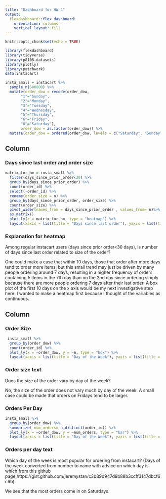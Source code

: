 ```yaml
---
title: "Dashboard for HW 4"
output: 
  flexdashboard::flex_dashboard:
    orientation: columns
    vertical_layout: fill
---
```


```r
knitr::opts_chunk$set(echo = TRUE)

library(flexdashboard)
library(tidyverse)
library(p8105.datasets)
library(plotly)
library(patchwork)
data(instacart)

insta_small = instacart %>% 
  sample_n(500000) %>%
  mutate(order_dow = recode(order_dow, 
       "1"="Sunday",
       "2"="Monday",
       "3"="Tuesday",
       "4"="Wednesday",
       "5"="Thursday",
       "6"="Friday",
       "0"="Saturday"), 
       order_dow = as.factor(order_dow)) %>%
  mutate(order_dow = ordered(order_dow, levels = c("Saturday", "Sunday", "Monday", "Tuesday", "Wednesday", "Thursday", "Friday")))


```


Column
-----------------------------------------------------------------------

### Days since last order and order size

```r
matrix_for_hm = insta_small %>%
  filter(days_since_prior_order<30) %>%
  group_by(days_since_prior_order) %>%
  count(order_id) %>%
  select(-order_id) %>%
  rename(order_size = n) %>%
  group_by(days_since_prior_order, order_size) %>%
  count(order_size) %>%
  pivot_wider(names_from = days_since_prior_order , values_from= n)%>%
  as.matrix()
  plot_ly(z = matrix_for_hm, type = "heatmap") %>%
  layout(xaxis = list(title = "Days since last order"), yaxis = list(title = "Number of Items in order"))
```

### Explanation for heatmap

Among regular instacart users (days since prior order<30 days), is number of days since last order related to size of the order?

One could make a case that within 10 days, those that order after more days tend to order more items, but this small trend may just be driven by many people ordering around 7 days, resulting in a higher frequency of orders containing 5 items in the 7th day than on the 2nd day since ordering simply because there are more people ordering 7 days after their last order. A box plot of the first 10 days on the x axis would be my next investigative step here. I wanted to make a heatmap first because I thought of the variables as continuous. 


Column {.tabset .tabset-fade}
-----------------------------------------------------------------------

### Order Size
```r
 insta_small %>%
  group_by(order_dow) %>%
  count(order_id) %>%
  plot_ly(x = ~order_dow, y = ~n, type = "box") %>%
  layout(xaxis = list(title = "Day of the Week"), yaxis = list(title = "Number of items in order"))
```

### Order size text
Does the size of the order vary by day of the week? 

No, the size of the order does not vary much by day of the week. A small case could be made that orders on Fridays tend to be larger.


### Orders Per Day

```r
insta_small %>%
  group_by(order_dow) %>%
  summarize( num_orders= n_distinct(order_id)) %>%
  plot_ly(x = ~order_dow, y = ~num_orders, type = "bar") %>% 
  layout(xaxis = list(title = "Day of the Week"), yaxis = list(title = "Number of Orders"))

```

### Orders per day text

Which day of the week is most popular for ordering from instacart?
(Days of the week converted from number to name with advice on which day is which from this github page:https://gist.github.com/jeremystan/c3b39d947d9b88b3ccff3147dbcf6c6b)

We see that the most orders come in on Saturdays. 

